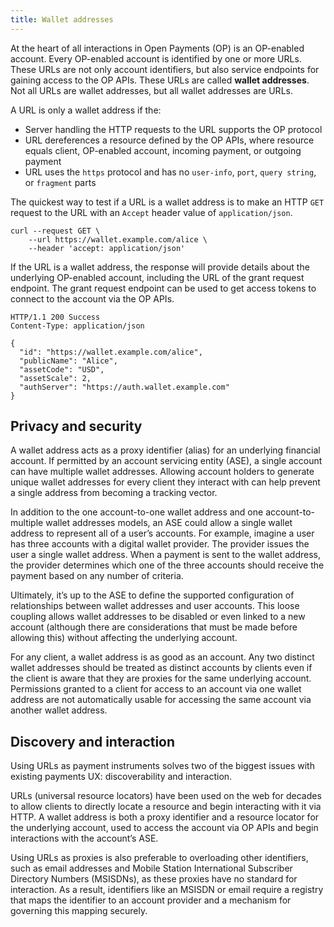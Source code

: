 ```yaml
---
title: Wallet addresses
---
```


At the heart of all interactions in Open Payments (OP) is an OP-enabled account. Every OP-enabled account is identified by one or more URLs. These URLs are not only account identifiers, but also service endpoints for gaining access to the OP APIs. These URLs are called **wallet addresses**. Not all URLs are wallet addresses, but all wallet addresses are URLs.

A URL is only a wallet address if the:
* Server handling the HTTP requests to the URL supports the OP protocol
* URL dereferences a resource defined by the OP APIs, where resource equals client, OP-enabled account, incoming payment, or outgoing payment
* URL uses the `https` protocol and has no `user-info`, `port`, `query string`, or `fragment` parts

The quickest way to test if a URL is a wallet address is to make an HTTP `GET` request to the URL with an `Accept` header value of `application/json`.

```http
curl --request GET \
 	--url https://wallet.example.com/alice \
 	--header 'accept: application/json'
```

If the URL is a wallet address, the response will provide details about the underlying OP-enabled account, including the URL of the grant request endpoint. The grant request endpoint can be used to get access tokens to connect to the account via the OP APIs.

```http
HTTP/1.1 200 Success
Content-Type: application/json

{
  "id": "https://wallet.example.com/alice",
  "publicName": "Alice",
  "assetCode": "USD",
  "assetScale": 2,
  "authServer": "https://auth.wallet.example.com"
}
```

## Privacy and security

A wallet address acts as a proxy identifier (alias) for an underlying financial account. If permitted by an account servicing entity (ASE), a single account can have multiple wallet addresses. Allowing account holders to generate unique wallet addresses for every client they interact with can help prevent a single address from becoming a tracking vector. 

In addition to the one account-to-one wallet address and one account-to-multiple wallet addresses models, an ASE could allow a single wallet address to represent all of a user’s accounts. For example, imagine a user has three accounts with a digital wallet provider. The provider issues the user a single wallet address. When a payment is sent to the wallet address, the provider determines which one of the three accounts should receive the payment based on any number of criteria. 

Ultimately, it’s up to the ASE to define the supported configuration of relationships between wallet addresses and user accounts. This loose coupling allows wallet addresses to be disabled or even linked to a new account (although there are considerations that must be made before allowing this) without affecting the underlying account. 

For any client, a wallet address is as good as an account. Any two distinct wallet addresses should be treated as distinct accounts by clients even if the client is aware that they are proxies for the same underlying account. Permissions granted to a client for access to an account via one wallet address are not automatically usable for accessing the same account via another wallet address.

## Discovery and interaction

Using URLs as payment instruments solves two of the biggest issues with existing payments UX: discoverability and interaction.

URLs (universal resource locators) have been used on the web for decades to allow clients to directly locate a resource and begin interacting with it via HTTP. A wallet address is both a proxy identifier and a resource locator for the underlying account, used to access the account via OP APIs and begin interactions with the account’s ASE.

Using URLs as proxies is also preferable to overloading other identifiers, such as email addresses and Mobile Station International Subscriber Directory Numbers (MSISDNs), as these proxies have no standard for interaction. As a result, identifiers like an MSISDN or email require a registry that maps the identifier to an account provider and a mechanism for governing this mapping securely.
